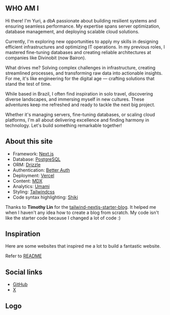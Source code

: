 ---
---

## WHO AM I

Hi there! I'm Yuri, a dbA passionate about building resilient systems and ensuring seamless performance. My expertise spans server optimization, database management, and deploying scalable cloud solutions.

Currently, I'm exploring new opportunities to apply my skills in designing efficient infrastructures and optimizing IT operations. In my previous roles, I mastered fine-tuning databases and creating reliable architectures at companies like Divinobit (now Bairon).

What drives me? Solving complex challenges in infrastructure, creating streamlined processes, and transforming raw data into actionable insights. For me, it's like engineering for the digital age — crafting solutions that stand the test of time.

While based in Brazil, I often find inspiration in solo travel, discovering diverse landscapes, and immersing myself in new cultures. These adventures keep me refreshed and ready to tackle the next big project.

Whether it's managing servers, fine-tuning databases, or scaling cloud platforms, I'm all about delivering excellence and finding harmony in technology. Let's build something remarkable together!

## About this site

- Framework: [Next.js](https://nextjs.org/)
- Database: [PostgreSQL](https://www.postgresql.org/)
- ORM: [Drizzle](https://orm.drizzle.team/)
- Authentication: [Better Auth](https://www.better-auth.com/)
- Deployment: [Vercel](https://vercel.com)
- Content: [MDX](https://mdxjs.com/)
- Analytics: [Umami](https://github.com/umami-software/umami)
- Styling: [Tailwindcss](https://tailwindcss.com)
- Code syntax highlighting: [Shiki](https://github.com/shikijs/shiki)

Thanks to **Timothy Lin** for the
[tailwind-nextjs-starter-blog](https://github.com/timlrx/tailwind-nextjs-starter-blog). It helped me when I haven't any idea how to create a blog from scratch. My code isn't like the starter code because I changed a lot of code :)

## Inspiration

Here are some websites that inspired me a lot to build a fantastic website.

Refer to [README](https://github.com/isyuricunha/website?tab=readme-ov-file#credits)

## Social links

- [GitHub](https://github.com/isyuricunha)
- [X](https://x.com/isyuricunha)

## Logo

<Logo />

